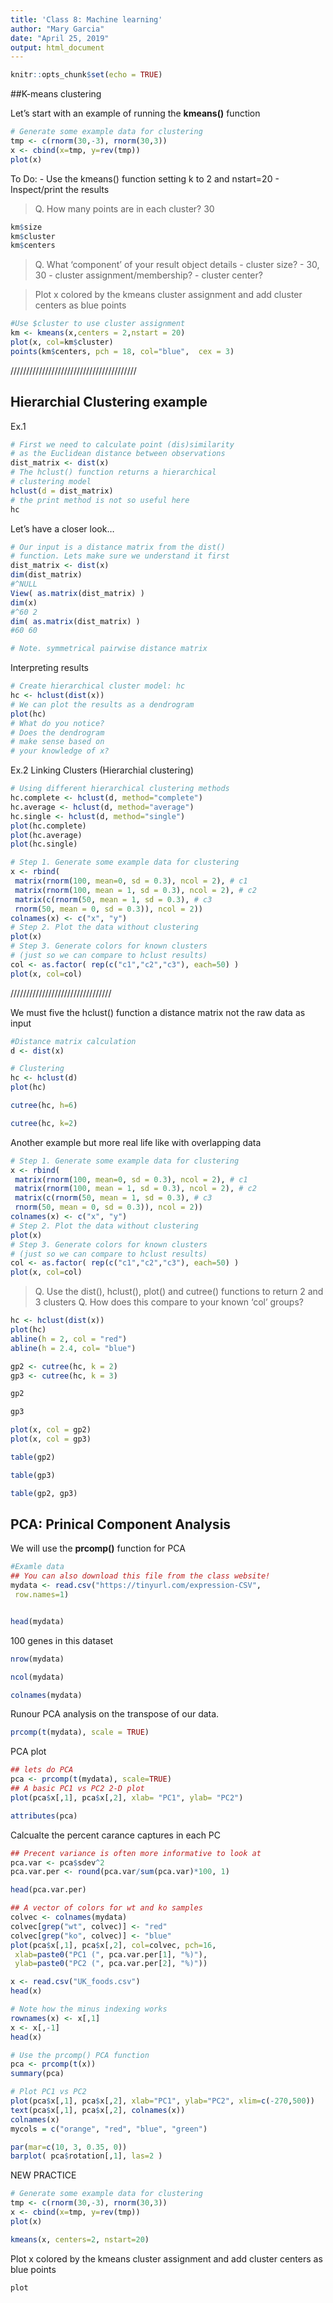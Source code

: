 ```yaml
---
title: 'Class 8: Machine learning'
author: "Mary Garcia"
date: "April 25, 2019"
output: html_document
---
```


```r
knitr::opts_chunk$set(echo = TRUE)
```

##K-means clustering

Let's start with an example of running the **kmeans()** function 

```r
# Generate some example data for clustering
tmp <- c(rnorm(30,-3), rnorm(30,3))
x <- cbind(x=tmp, y=rev(tmp))
plot(x)
```


To Do:
- Use the kmeans() function setting k to 2 and nstart=20
- Inspect/print the results

> Q. How many points are in each cluster?
30

```r
km$size
km$cluster
km$centers
```

> Q. What ‘component’ of your result object details
 - cluster size? - 30, 30
 - cluster assignment/membership?
 - cluster center?

> Plot x colored by the kmeans cluster assignment and
 add cluster centers as blue points

```r
#Use $cluster to use cluster assignment
km <- kmeans(x,centers = 2,nstart = 20)
plot(x, col=km$cluster)
points(km$centers, pch = 18, col="blue",  cex = 3)
```









////////////////////////////////////////

## Hierarchial Clustering example

Ex.1
```r
# First we need to calculate point (dis)similarity
# as the Euclidean distance between observations
dist_matrix <- dist(x)
# The hclust() function returns a hierarchical
# clustering model
hclust(d = dist_matrix)
# the print method is not so useful here
hc
```
Let's have a closer look...
```r
# Our input is a distance matrix from the dist()
# function. Lets make sure we understand it first
dist_matrix <- dist(x)
dim(dist_matrix)
#^NULL
View( as.matrix(dist_matrix) )
dim(x)
#^60 2
dim( as.matrix(dist_matrix) )
#60 60

# Note. symmetrical pairwise distance matrix
```
Interpreting results
```r
# Create hierarchical cluster model: hc
hc <- hclust(dist(x))
# We can plot the results as a dendrogram
plot(hc)
# What do you notice?
# Does the dendrogram
# make sense based on
# your knowledge of x?
```

Ex.2
Linking Clusters (Hierarchial clustering)
```r
# Using different hierarchical clustering methods
hc.complete <- hclust(d, method="complete")
hc.average <- hclust(d, method="average")
hc.single <- hclust(d, method="single")
plot(hc.complete)
plot(hc.average)
plot(hc.single)
```

```r
# Step 1. Generate some example data for clustering
x <- rbind(
 matrix(rnorm(100, mean=0, sd = 0.3), ncol = 2), # c1
 matrix(rnorm(100, mean = 1, sd = 0.3), ncol = 2), # c2
 matrix(c(rnorm(50, mean = 1, sd = 0.3), # c3
 rnorm(50, mean = 0, sd = 0.3)), ncol = 2))
colnames(x) <- c("x", "y")
# Step 2. Plot the data without clustering
plot(x)
# Step 3. Generate colors for known clusters
# (just so we can compare to hclust results)
col <- as.factor( rep(c("c1","c2","c3"), each=50) )
plot(x, col=col)
```



////////////////////////////////



We must five the hclust() function a distance matrix not the raw data as input

```r
#Distance matrix calculation
d <- dist(x)

# Clustering
hc <- hclust(d)
plot(hc)
```


```r
cutree(hc, h=6)
```







```r
cutree(hc, k=2)
```





Another example but more real life like with overlapping data

```r
# Step 1. Generate some example data for clustering
x <- rbind(
 matrix(rnorm(100, mean=0, sd = 0.3), ncol = 2), # c1
 matrix(rnorm(100, mean = 1, sd = 0.3), ncol = 2), # c2
 matrix(c(rnorm(50, mean = 1, sd = 0.3), # c3
 rnorm(50, mean = 0, sd = 0.3)), ncol = 2))
colnames(x) <- c("x", "y")
# Step 2. Plot the data without clustering
plot(x)
# Step 3. Generate colors for known clusters
# (just so we can compare to hclust results)
col <- as.factor( rep(c("c1","c2","c3"), each=50) )
plot(x, col=col)
```




>Q. Use the dist(), hclust(), plot() and cutree()
 functions to return 2 and 3 clusters
>Q. How does this compare to your known 'col' groups?


```r
hc <- hclust(dist(x))
plot(hc)
abline(h = 2, col = "red")
abline(h = 2.4, col= "blue")
```

```r
gp2 <- cutree(hc, k = 2)
gp3 <- cutree(hc, k = 3)

```

```r
gp2
```


```r
gp3
```

```r
plot(x, col = gp2)
plot(x, col = gp3)
```


```r
table(gp2)
```

```r
table(gp3)
```

```r
table(gp2, gp3)
```


## PCA: Prinical Component Analysis

We will use the **prcomp()** function for PCA
```r
#Examle data
## You can also download this file from the class website!
mydata <- read.csv("https://tinyurl.com/expression-CSV",
 row.names=1)


head(mydata)
```



100 genes in this dataset

```r
nrow(mydata)
```

```r
ncol(mydata)
```

```r
colnames(mydata)
```

Runour PCA analysis on the transpose of our data.

```r
prcomp(t(mydata), scale = TRUE)
```

PCA plot

```r
## lets do PCA
pca <- prcomp(t(mydata), scale=TRUE)
## A basic PC1 vs PC2 2-D plot
plot(pca$x[,1], pca$x[,2], xlab= "PC1", ylab= "PC2")
```


```r
attributes(pca)
```

Calcualte the percent carance captures in each PC

```r
## Precent variance is often more informative to look at
pca.var <- pca$sdev^2
pca.var.per <- round(pca.var/sum(pca.var)*100, 1)

head(pca.var.per)
```





```r
## A vector of colors for wt and ko samples
colvec <- colnames(mydata)
colvec[grep("wt", colvec)] <- "red"
colvec[grep("ko", colvec)] <- "blue"
plot(pca$x[,1], pca$x[,2], col=colvec, pch=16,
 xlab=paste0("PC1 (", pca.var.per[1], "%)"),
 ylab=paste0("PC2 (", pca.var.per[2], "%)"))
```






















```r
x <- read.csv("UK_foods.csv")
head(x)
```

```r
# Note how the minus indexing works
rownames(x) <- x[,1]
x <- x[,-1]
head(x)
```


```r
# Use the prcomp() PCA function 
pca <- prcomp(t(x))
summary(pca)
```

```r
# Plot PC1 vs PC2
plot(pca$x[,1], pca$x[,2], xlab="PC1", ylab="PC2", xlim=c(-270,500))
text(pca$x[,1], pca$x[,2], colnames(x))
colnames(x)
mycols = c("orange", "red", "blue", "green")
```

```r
par(mar=c(10, 3, 0.35, 0))
barplot( pca$rotation[,1], las=2 )
```









NEW PRACTICE

```r
# Generate some example data for clustering
tmp <- c(rnorm(30,-3), rnorm(30,3))
x <- cbind(x=tmp, y=rev(tmp))
plot(x)
```


```r
kmeans(x, centers=2, nstart=20)
```


Plot x colored by the kmeans cluster assignment and
 add cluster centers as blue points
```r
plot
```




